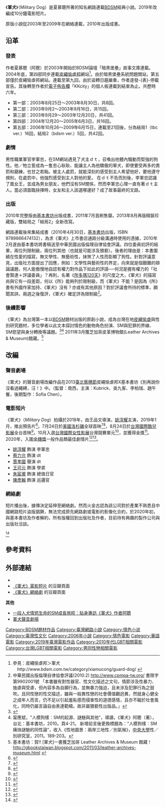 
《'''軍犬'''》（Military Dog）是夏慕聰所著的知名網路連載[[BDSM|BDSM]]經典小說。2019年改編成10分鐘電影短片。

原版小說從2003年至2009年在網絡連載，2010年出版成書。

== 沿革 ==
=== 發表 ===
作者夏慕聰（阿聰）於2003年開始於BDSM論壇「暗黑堡壘」故事文庫連載。2004年底，第四部同步連載[[皮繩愉虐邦|皮繩愉虐邦]]網站<ref>參見：皮繩愉虐邦＞軍犬 　http://www.bdsm.com.tw/category/xiamucong/guard-dog/ {{Wayback|url=http://www.bdsm.com.tw/category/xiamucong/guard-dog/ |date=20210115213123 }}</ref>。由於暗黑堡壘系統問題關站，第五部僅於皮繩愉虐邦網站。連載至第九回，由於盜轉日趨嚴重，作者遂發-{表}-停載宣告。其後轉至作者於[[電子佈告欄|電子佈告欄]]「KKcity」的個人板連載到結束為止。共歷時六年。

* 第一部：2003年8月25日～2003年8月30日，共8回。
* 第二部：2003年9月2～2003年9月16日，共15回。
* 第三部：2003年9月29～2003年12月20日，共41回。
* 第四部：2004年12月20～2005年6月3日，共16回。
* 第五部：2006年10月26～2009年6月15日，連載至21回後，分為結局1（tbc ver.）16回，結局2（bdsm ver.）5回，共42回。

===劇情===
男性職業軍官李軍忠，在SM網站遇見了犬主ｄｔ，召喚出他體內騷動而堅強的狗性。他／牠立誓成為一隻忠心耿耿、能讓主人為他驕傲的軍犬，即使要受再多的責罰和磨練，也甘之若飴。被主人處罰，就能深刻的感受到主人希望他好，要他遵守規則，在處罰中，他強烈感受到主人對他的愛。
在ｄｔ不告而別後，李軍忠認識了凰女王，並成為男女朋友，他們沒有SM關係，然而李軍忠心理一直有著ｄｔ主人。當必須面臨抉擇時，女友和主人該選哪邊好？成了故事最終的叉路。

===出版===
2010年完整版由[[基本書坊|基本書坊]]出版成書，2011年7月首刷售罄。2013年8月再版精裝珍藏版，雙結局之「結局2」全新改寫。

網路連載後來集結成書（2010年4月30日，[[基本書坊|基本書坊]]出版，ISBN 9789866474132），為求《軍犬》上市書店通路分級溝通時使用的憑據，2010年2月遂由基本書坊將書稿送至中華民國出版倫理自律協會評議。四位委員初評的結果，兩位列限制級，兩位列其他（也就是可能涉及猥褻）。後者的理由是：本書圍繞在性愛的描寫，無文學性、無藝術性，抹煞了人性而彰顯了狗性。針對評議意見，出版社方面提出了回應，例如：文學性與藝術性的界定，向來就是個艱難的辯論議題，何人能傲慢地自認有權力對作品下如此的評語──何況是握有權力的「社會賢達＋評議委員」？再則，名著《[[所多瑪120天|所多瑪120天]]》的尺度之大，《軍犬》的描寫尚與它有一段差距，何以《所》能夠列於限制級，而《軍犬》不能？是因為《所》書有外國作家加持、《軍犬》沒有？亦或有其他原因？對於評議會所持的標準，願聞其詳。兩週之後復評，《軍犬》確定評為限制級<ref>中華民國出版倫理自律協會評議(2010.2)  http://www.cpmpa-tw.org/ {{Wayback|url=http://www.cpmpa-tw.org/ |date=20070101074327 }} 書限字第9902001號 「本書雖有對性器官、性文化描述之文句，情節涉及性暴力、施虐與受虐，但內容多為自願行為，並無暴力強迫，且未涉及犯罪行為之鼓吹。且同性戀的性交描述，雖與一般異性戀的社會價值觀迥異，然就身心健全之成年人而言，仍不足以引起羞恥感而侵害性的道德感情，且亦不礙於社會風化，同時仍屬言論自由表達範疇。故非屬猥褻性出版品。」</ref>。

=== 後續影響===
《軍犬》為台灣第一本以[[BDSM|BDSM]]題材出版的原創小說，成為台灣在地[[皮繩愉虐|皮繩愉虐]]與性別研究題材，多位學者以此文本探討情色的動物角色扮演、SM與犯罪的界線、SM慾望與身分轉換等議題。<ref>{{Cite journal|author=王琪君|title=〈何處可以愉虐？性虐待文化社群的實踐與國家性公民身分〉|journal=台灣大學新聞研究所碩士論文|publisher=[[國立臺灣大學|國立臺灣大學]]|location=[[臺北市|臺北市]]|year=2011|language=zh-tw}}</ref><ref>甯應斌，"人模狗樣︰SM的起源、謎魅與其他"，導讀，《軍犬》阿聰（著），台北：基本書坊，2010。頁4-21。 新增前言後更換標題為：“人模狗樣︰SM 痛快謎魅的同性論”，收入《性地圖景：兩岸三地性／別氣候》，[[中央大學|中央大學]]性／別研究室，2011。189-203。</ref> 2011年3月獲芝加哥皮革博物館(Leather Archives & Museum)館藏。<ref>基本書坊：賀!! [軍犬]一書獲芝加哥 Leather Archives & Museum 館藏！ http://gbookstaiwan.blogspot.com/2011/03/leather-archives-museum.html {{Wayback|url=http://gbookstaiwan.blogspot.com/2011/03/leather-archives-museum.html |date=20160305035623 }}</ref>

==改編==
===聲音劇場===
《軍犬》的聲音劇場改編作品在2013[[臺北藝穗節|臺北藝穗節]]皮繩愉虐邦X基本書坊《別再說你沒看過繩縛，汪！》中。（監督：南西，主演：Kubrick、吳九客、李柏瑞、趙午餐，後期製作：Sofia Chen）。

===電影短片===
{{Infobox film
| name           = 軍犬
| image          = 
| caption        = 
| director       = 王品文
| producer       = {{ubl|黃國峻|林香伶}}
| writer         = 
| screenplay     = 余易勳
| based_on       = {{Based on|軍犬|夏慕聰}}
| starring       = [[姚淳耀|姚淳耀]]
| music          = 福多瑪
| cinematography = 趙冠衡
| editing        = 蘇奕瑄
| studio         = 時磨映像
| distributor    = {{ubl|火金古有限公司|基本書坊}}
| released       = {{film date|2019|7|24|{{le|Outfest|Outfest}}|2019|8|24|[[台灣國際酷兒影展|台灣國際酷兒影展]]}}
| runtime        = 10分鐘
| country        = {{台灣電影產地}}
| language       = [[中華民國國語|中華民國國語]]
| budget         = 
| gross          = 
}}
《軍犬》（''Military Dog''）拍攝於2018年，由王品文導演，[[姚淳耀|姚淳耀]]主演，2019年1月，推出預告片<ref>{{Cite web|title=《軍犬》短片 預告片|url=https://www.youtube.com/watch?v=CJhf1TdnGCA|accessdate=|author=|date=|format=|publisher=Youtube|language=|archive-date=2021-03-23|archive-url=https://web.archive.org/web/20210323132402/https://www.youtube.com/watch?v=CJhf1TdnGCA|dead-url=no}}</ref>。7月24日於[[美國|美國]][[洛杉磯|洛杉磯]]{{le|Outfest|Outfest|Outfest同志影展}}全球首映<ref>{{Cite web|url=https://festival.outfest.org/2019/movies/military-dog/|title=MILITARY DOG|work={{le|Outfest|Outfest}}|author=|date=|accessdate=2022-02-16|archive-date=2022-02-16|archive-url=https://web.archive.org/web/20220216224725/https://festival.outfest.org/2019/movies/military-dog/|dead-url=no}}</ref><ref>{{Cite news|url=https://www.nownews.com/news/3507051|title=洛杉磯同志影展「台灣日」　絕對臣服《軍犬》國際亮相|work=[[NOWnews今日新聞|NOWnews今日新聞]]|author=黃仁杰|date=2019-07-18|accessdate=2022-02-16|archive-date=2022-02-17|archive-url=https://web.archive.org/web/20220217012633/https://www.nownews.com/news/3507051|dead-url=no}}</ref>，8月24日於[[台灣國際酷兒影展|台灣國際酷兒影展]]全台首映<ref>{{Cite web|url=https://www.tiqff.com/films/2019/台灣精選/軍犬|title=軍犬|work=[[台灣國際酷兒影展|台灣國際酷兒影展]]|author=|date=|accessdate=2022-02-16|archive-date=2022-02-16|archive-url=https://web.archive.org/web/20220216185338/http://www.tiqff.com/films/2019/%E5%8F%B0%E7%81%A3%E7%B2%BE%E9%81%B8/%E8%BB%8D%E7%8A%AC|dead-url=no}}</ref>。10月入選[[台灣國際女性影展|台灣國際女性影展]]台灣競賽單元<ref>{{Cite web|url=http://www.wmw.org.tw/tw/film/202/1412|title=片單介紹 軍犬 Military Dog|work=[[台灣國際女性影展|台灣國際女性影展]]|author=|date=|accessdate=2022-02-16|archive-date=2022-02-16|archive-url=https://web.archive.org/web/20220216185300/http://www.wmw.org.tw/tw/film/202/1412|dead-url=no}}</ref>，並獲得金獎<ref>{{Cite news|url=https://www.chinatimes.com/realtimenews/20191011002371-260404?chdtv|title=女性影展台灣競賽 「軍犬」多元情慾獲金獎|work=[[中國時報|中國時報]]|author=江珮瑜|date=2019-10-11|accessdate=2022-02-16|archive-date=2022-02-16|archive-url=https://web.archive.org/web/20220216185248/https://www.chinatimes.com/realtimenews/20191011002371-260404?chdtv|dead-url=no}}</ref>。2020年，入圍[[金穗獎|金穗獎]]一般作品類最佳劇情片<ref>{{Cite web|url=http://movieseeds.tfi.org.tw/news/content.php?cid=1&id=760|title=第42屆金穗獎入圍名單公布|work=[[財團法人國家電影中心|財團法人國家電影中心]]|author=|date=2020-01-03|accessdate=2022-02-16|archive-date=2020-01-26|archive-url=https://web.archive.org/web/20200126213103/http://movieseeds.tfi.org.tw/news/content.php?cid=1&id=760|dead-url=yes}}</ref><ref>{{Cite web|url=https://taiwancinema.bamid.gov.tw/ImageData/300/2020/84083/9193.pdf|title=第 42 屆獎勵優良影像創作金穗獎入圍名單|work=財團法人國家電影中心|author=|date=|accessdate=2022-02-16|archive-date=2022-02-16|archive-url=https://web.archive.org/web/20220216185249/https://taiwancinema.bamid.gov.tw/ImageData/300/2020/84083/9193.pdf|dead-url=no}}</ref>。
*[[姚淳耀|姚淳耀]] 飾演 李軍忠
*[[蔡力允|蔡力允]] 飾演 dt
*[[賈孝國|賈孝國]] 聲演 dt
*[[王可元|王可元]] 飾演 學弟
*[[朱宸瀧|朱宸瀧]] 飾演 總值日官
*[[陳彥翰|陳彥翰]] 飾演 巡邏官

=== 網絡劇 ===
短片播出後，據傳決定延伸至網絡劇。然而火金古認為該公司對於產業不熟悉且中國網路短片盜版猖獗，無法完成原先網路劇或電影的影像化合約，於2020年初，與基本書坊及作者解約，所有版權回到出版社及作者，目前待有興趣的製作公司與出版社洽談。

<ref>{{Cite web|url=https://podcasts.apple.com/us/podcast/s3ep03-%E4%BD%A0%E7%9A%84sm%E4%B8%8D%E6%98%AF%E6%88%91%E7%9A%84sm-%E4%BD%9C%E8%80%85%E5%A4%8F%E6%85%95%E8%81%B0%E8%A8%AA%E8%AB%87-%E8%BB%8D%E7%8A%AC-%E7%9A%84%E5%89%8D%E4%B8%96%E4%BB%8A%E7%94%9F/id1535335968?i=1000519900039|title=調教診聊事S3EP03 1:25:25|work=[[調教診聊事|調教診聊事]]|author=Kenta|date=2021-05-03|access-date=2022-03-03|archive-date=2022-03-03|archive-url=https://web.archive.org/web/20220303021520/https://podcasts.apple.com/us/podcast/s3ep03-%E4%BD%A0%E7%9A%84sm%E4%B8%8D%E6%98%AF%E6%88%91%E7%9A%84sm-%E4%BD%9C%E8%80%85%E5%A4%8F%E6%85%95%E8%81%B0%E8%A8%AA%E8%AB%87-%E8%BB%8D%E7%8A%AC-%E7%9A%84%E5%89%8D%E4%B8%96%E4%BB%8A%E7%94%9F/id1535335968?i=1000519900039|dead-url=no}}</ref>

== 參考資料 ==
{{reflist}}

== 外部連結 ==
* {{IMDb title|11328170}}
* [https://movie.douban.com/subject/34482408/ 《軍犬》電影短片] 的豆瓣頁面
* [https://movie.douban.com/subject/30444946/ 《軍犬》網絡劇] {{Wayback|url=https://movie.douban.com/subject/30444946/ |date=20200805135700 }} 的豆瓣頁面

'''其他'''
* [https://web.archive.org/web/20110925101654/http://www.bdsm.com.tw/archives/2011/02/chatwz_xiamucong/ 一段人犬情慾生命的SM成長旅程：貼身專訪《軍犬》作者阿聰]
* [http://www.bdsmtw.com/2015/12/2013-9-15/ 軍犬聲音劇場] {{Wayback|url=http://www.bdsmtw.com/2015/12/2013-9-15/ |date=20200224201551 }}

[[Category:BDSM題材作品|Category:BDSM題材作品]]
[[Category:臺灣網路小說|Category:臺灣網路小說]]
[[Category:情色小说|Category:情色小说]]
[[Category:臺灣性文化|Category:臺灣性文化]]
[[Category:2006年小說|Category:2006年小說]]
[[Category:情色電影|Category:情色電影]]
[[Category:華語電影|Category:華語電影]]
[[Category:2019年臺灣電影作品|Category:2019年臺灣電影作品]]
[[Category:2010年代LGBT相關電影|Category:2010年代LGBT相關電影]]
[[Category:台灣LGBT相關電影|Category:台灣LGBT相關電影]]
[[Category:男同性戀相關電影|Category:男同性戀相關電影]]